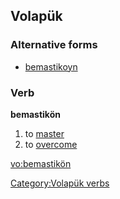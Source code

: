 ==Volapük==
===Alternative forms===
* [[bemastikoyn]]

===Verb===
'''bemastikön''' 

# to [[master]]
# to [[overcome]]

[[Category:Volapük verbs]]

[[vo:bemastikön]]